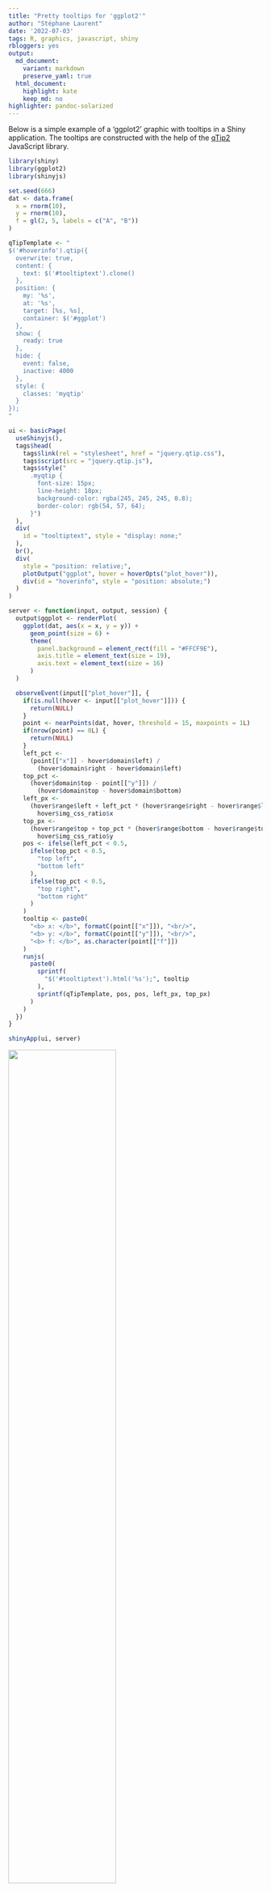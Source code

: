 ```yaml
---
title: "Pretty tooltips for 'ggplot2'"
author: "Stéphane Laurent"
date: '2022-07-03'
tags: R, graphics, javascript, shiny
rbloggers: yes
output:
  md_document:
    variant: markdown
    preserve_yaml: true
  html_document:
    highlight: kate
    keep_md: no
highlighter: pandoc-solarized
---
```


Below is a simple example of a 'ggplot2' graphic with tooltips in a Shiny 
application. The tooltips are constructed with the help of the 
[qTip2](https://github.com/qTip2/qTip2) JavaScript library.

``` .r
library(shiny)
library(ggplot2)
library(shinyjs)

set.seed(666)
dat <- data.frame(
  x = rnorm(10),
  y = rnorm(10),
  f = gl(2, 5, labels = c("A", "B"))
)

qTipTemplate <- "
$('#hoverinfo').qtip({
  overwrite: true,
  content: {
    text: $('#tooltiptext').clone()
  },
  position: {
    my: '%s',
    at: '%s',
    target: [%s, %s],
    container: $('#ggplot')
  },
  show: {
    ready: true
  },
  hide: {
    event: false,
    inactive: 4000
  },
  style: {
    classes: 'myqtip'
  }
});
"

ui <- basicPage(
  useShinyjs(),
  tags$head(
    tags$link(rel = "stylesheet", href = "jquery.qtip.css"),
    tags$script(src = "jquery.qtip.js"),
    tags$style("
      .myqtip {
        font-size: 15px;
        line-height: 18px;
        background-color: rgba(245, 245, 245, 0.8);
        border-color: rgb(54, 57, 64);
      }")
  ),
  div(
    id = "tooltiptext", style = "display: none;"
  ),
  br(),
  div(
    style = "position: relative;",
    plotOutput("ggplot", hover = hoverOpts("plot_hover")),
    div(id = "hoverinfo", style = "position: absolute;")
  )
)

server <- function(input, output, session) {
  output$ggplot <- renderPlot(
    ggplot(dat, aes(x = x, y = y)) +
      geom_point(size = 6) +
      theme(
        panel.background = element_rect(fill = "#FFCF9E"),
        axis.title = element_text(size = 19),
        axis.text = element_text(size = 16)
      )
  )

  observeEvent(input[["plot_hover"]], {
    if(is.null(hover <- input[["plot_hover"]])) {
      return(NULL)
    }
    point <- nearPoints(dat, hover, threshold = 15, maxpoints = 1L)
    if(nrow(point) == 0L) {
      return(NULL)
    }
    left_pct <-
      (point[["x"]] - hover$domain$left) /
        (hover$domain$right - hover$domain$left)
    top_pct <-
      (hover$domain$top - point[["y"]]) /
        (hover$domain$top - hover$domain$bottom)
    left_px <-
      (hover$range$left + left_pct * (hover$range$right - hover$range$left)) /
        hover$img_css_ratio$x
    top_px <-
      (hover$range$top + top_pct * (hover$range$bottom - hover$range$top)) /
        hover$img_css_ratio$y
    pos <- ifelse(left_pct < 0.5,
      ifelse(top_pct < 0.5,
        "top left",
        "bottom left"
      ),
      ifelse(top_pct < 0.5,
        "top right",
        "bottom right"
      )
    )
    tooltip <- paste0(
      "<b> x: </b>", formatC(point[["x"]]), "<br/>",
      "<b> y: </b>", formatC(point[["y"]]), "<br/>",
      "<b> f: </b>", as.character(point[["f"]])
    )
    runjs(
      paste0(
        sprintf(
          "$('#tooltiptext').html('%s');", tooltip
        ),
        sprintf(qTipTemplate, pos, pos, left_px, top_px)
      )
    )
  })
}

shinyApp(ui, server)
```

![](./figures/ggplot2_qTipTooltips.gif){width="65%"}

We can easily set some colors with the help of CSS classes:

``` .r
set.seed(666)
dat <- data.frame(
  x = c(rnorm(10, 0), rnorm(10, 2), rnorm(10, 4)),
  y = c(rnorm(10, 0), rnorm(10, 2), rnorm(10, 4)),
  f = gl(3, 10, labels = c("A", "B", "C"))
)

qTipTemplate <- "
$('#hoverinfo').qtip({
  overwrite: true,
  content: {
    text: $('#tooltiptext').clone()
  },
  position: {
    my: '%s',
    at: '%s',
    target: [%s, %s],
    container: $('#ggplot')
  },
  show: {
    ready: true
  },
  hide: {
    event: false,
    inactive: 4000
  },
  style: {
    classes: 'myqtip %s'
  }
});
"

ui <- basicPage(
  useShinyjs(),
  tags$head(
    tags$link(rel = "stylesheet", href = "jquery.qtip.css"),
    tags$script(src = "jquery.qtip.js"),
    tags$style("
      .myqtip {
        font-size: 15px;
        line-height: 18px;
        color: white;
        border-color: rgb(54, 57, 64);
      }
      .darkred {
        background-color: rgba(139, 0, 0, 0.8);
      }
      .darkgreen {
        background-color: rgba(0, 100, 0, 0.8);
      }
      .darkblue {
        background-color: rgba(0, 0, 139, 0.8);
      }
      ")
  ),
  div(
    id = "tooltiptext", style = "display: none;"
  ),
  br(),
  div(
    style = "position: relative;",
    plotOutput("ggplot", hover = hoverOpts("plot_hover")),
    div(id = "hoverinfo", style = "position: absolute;")
  )
)

server <- function(input, output, session) {
  output$ggplot <- renderPlot(
    ggplot(dat, aes(x = x, y = y, color = f)) + geom_point(size = 4) +
      scale_color_manual(
        values = c("darkred", "darkgreen", "darkblue")
      ) +
      theme(
        panel.background = element_rect(fill = "gainsboro"),
        axis.title = element_text(size = 19),
        axis.text = element_text(size = 16),
        legend.title = element_text(size = 18),
        legend.text = element_text(size = 15),
        legend.key.size = unit(4, "points")
      )
  )

  observeEvent(input[["plot_hover"]], {
    if(is.null(hover <- input[["plot_hover"]])) {
      return(NULL)
    }
    point <- nearPoints(dat, hover, threshold = 15, maxpoints = 1L)
    if(nrow(point) == 0L) {
      return(NULL)
    }
    left_pct <-
      (point[["x"]] - hover$domain$left) /
        (hover$domain$right - hover$domain$left)
    top_pct <-
      (hover$domain$top - point[["y"]]) /
        (hover$domain$top - hover$domain$bottom)
    left_px <-
      (hover$range$left + left_pct * (hover$range$right - hover$range$left)) /
        hover$img_css_ratio$x
    top_px <-
      (hover$range$top + top_pct * (hover$range$bottom - hover$range$top)) /
        hover$img_css_ratio$y
    pos <- ifelse(left_pct < 0.5,
      ifelse(top_pct < 0.5,
        "top left",
        "bottom left"
      ),
      ifelse(top_pct < 0.5,
        "top right",
        "bottom right"
      )
    )
    f <- as.character(point[["f"]])
    color <- switch(f,
      A = "darkred",
      B = "darkgreen",
      C = "darkblue"
    )
    tooltip <- paste0(
      "<b> x: </b>", formatC(point[["x"]]), "<br/>",
      "<b> y: </b>", formatC(point[["y"]]), "<br/>",
      "<b> f: </b>", f
    )
    runjs(
      paste0(
        sprintf(
          "$('#tooltiptext').html('%s');", tooltip
        ),
        sprintf(qTipTemplate, pos, pos, left_px, top_px, color)
      )
    )
  })
}

shinyApp(ui, server)
```

![](./figures/ggplot2_qTipTooltips2.gif){width="65%"}


Let's do something a bit more complicated now, with a continuous color scale. 
The idea is to define a CSS class for each point.

``` .r
library(shiny)
library(shinyjs)
library(ggplot2)
library(viridisLite)

set.seed(666L)
n <- 200L
dat <- data.frame(
  x = 1:n,
  y = runif(n)
)

# font color given background color:
black_or_white <- function(color) {
  rgb <- col2rgb(color)
  if(rgb[1]*0.299 + rgb[2]*0.587 + rgb[3]*0.114 > 186)
    "black" # background color is light
  else
    "white" # background color is dark
}

ramp <- colorRamp(viridis(255L))

bkgs    <- rgb(ramp(dat$y), maxColorValue = 255)
colors  <- vapply(bkgs, black_or_white, character(1L))
classes <- sprintf("color%03d", 1:n)
dat$class <- classes

CSSclass <- function(i) {
  paste0(
    ".", classes[i], " {",
    "color: ", colors[i], "; ",
    "background-color: ", bkgs[i], ";",
    "}"
  )
}
CSS <- paste0(vapply(1:n, CSSclass, character(1L)), collapse = "\n")

qTipTemplate <- "
$('#hoverinfo').qtip({
  overwrite: true,
  content: {
    text: $('#tooltiptext').clone()
  },
  position: {
    my: '%s',
    at: '%s',
    target: [%s, %s],
    container: $('#ggplot')
  },
  show: {
    ready: true
  },
  hide: {
    event: false,
    inactive: 4000
  },
  style: {
    classes: 'myqtip %s'
  }
});
"

ui <- basicPage(
  useShinyjs(),
  tags$head(
    tags$link(rel = "stylesheet", href = "jquery.qtip.css"),
    tags$script(src = "jquery.qtip.js"),
    tags$style("
      .myqtip {
        font-size: 15px;
        line-height: 18px;
        color: white;
        border-color: rgb(54, 57, 64);
      }
    "),
    tags$style(CSS)
  ),
  div(
    id = "tooltiptext", style = "display: none;"
  ),
  br(),
  div(
    style = "position: relative;",
    plotOutput("ggplot", hover = hoverOpts("plot_hover")),
    div(id = "hoverinfo", style = "position: absolute;")
  )
)

server <- function(input, output, session) {
  output$ggplot <- renderPlot(
    ggplot(dat, aes(x = x, y = y, color = y)) + geom_point(size = 3) +
      scale_color_viridis_c() +
      theme(
        panel.background = element_rect(fill = "gainsboro"),
        axis.title = element_text(size = 19),
        axis.text = element_text(size = 16),
        legend.title = element_text(size = 18)
      )
  )

  observeEvent(input[["plot_hover"]], {
    if(is.null(hover <- input[["plot_hover"]])) {
      return(NULL)
    }
    point <- nearPoints(dat, hover, threshold = 15, maxpoints = 1L)
    if(nrow(point) == 0L) {
      return(NULL)
    }
    left_pct <-
      (point[["x"]] - hover$domain$left) /
        (hover$domain$right - hover$domain$left)
    top_pct <-
      (hover$domain$top - point[["y"]]) /
        (hover$domain$top - hover$domain$bottom)
    left_px <-
      (hover$range$left + left_pct * (hover$range$right - hover$range$left)) /
        hover$img_css_ratio$x
    top_px <-
      (hover$range$top + top_pct * (hover$range$bottom - hover$range$top)) /
        hover$img_css_ratio$y
    pos <- ifelse(left_pct < 0.5,
      ifelse(top_pct < 0.5,
        "top left",
        "bottom left"
      ),
      ifelse(top_pct < 0.5,
        "top right",
        "bottom right"
      )
    )
    cssClass <- point[["class"]]
    tooltip <- paste0(
      "<b> x: </b>", formatC(point[["x"]]), "<br/>",
      "<b> y: </b>", formatC(point[["y"]]), "<br/>"
    )
    runjs(
      paste0(
        sprintf(
          "$('#tooltiptext').html('%s');", tooltip
        ),
        sprintf(qTipTemplate, pos, pos, left_px, top_px, cssClass)
      )
    )
  })
}

shinyApp(ui, server)
```

![](./figures/ggplot2_qTipTooltips3.gif){width="65%"}